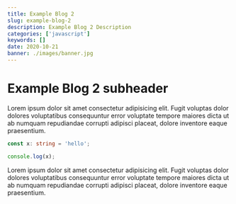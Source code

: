 ```yaml
---
title: Example Blog 2
slug: example-blog-2
description: Example Blog 2 Description
categories: ['javascript']
keywords: []
date: 2020-10-21
banner: ./images/banner.jpg
---
```


# Example Blog 2 subheader

Lorem ipsum dolor sit amet consectetur adipisicing elit. Fugit voluptas dolor dolores voluptatibus
consequuntur error voluptate tempore maiores dicta ut ab numquam repudiandae corrupti adipisci placeat,
dolore inventore eaque praesentium.

```ts
const x: string = 'hello';

console.log(x);
```

Lorem ipsum dolor sit amet consectetur adipisicing elit. Fugit voluptas dolor dolores voluptatibus
consequuntur error voluptate tempore maiores dicta ut ab numquam repudiandae corrupti adipisci placeat,
dolore inventore eaque praesentium.
